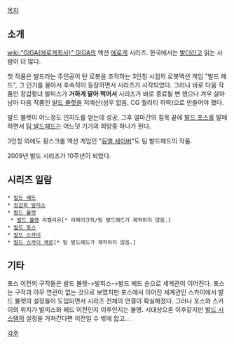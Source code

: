 [[목차]]

== 소개 ==
[[wiki:"GIGA(에로게회사)" GIGA]]의 액션 [[에로게]] 시리즈. 한국에서는 [[발더]]라고 읽는 사람이 더 많다.

첫 작품은 발드라는 주인공이 탄 로봇을 조작하는 3인칭 시점의 로봇액션 게임 "발드 헤드", 그 인기를 몰아서 후속작이 등장하면서 시리즈가 시작되었다. 그러나 바로 다음 작품인 장갑황녀 발피스가 '''거하게 말아 먹어서''' 시리즈가 바로 종료될 뻔 했으나 겨우 살아남아 다음 작품인 [[발드 뷸렛]]을 저예산(성우 없음, CG 퀄리티 하락)으로 만들어야 했다.

발드 뷸렛이 어느정도 인지도를 얻는데 성공, 그후 얼마간의 침묵 끝에 [[발드 포스]]를 발매하면서 [[팀 발드헤드]]는 어느덧 기가의 희망중 하나가 된다.

3인칭 외에도 횡스크롤 액션 게임인 "[[듀엘 세이버]]"도 팀 발드헤드의 작품.

2009년 발드 시리즈가 10주년이 되었다.

== 시리즈 일람 ==
 * [[발드 헤드]]
 * [[장갑희 발피스]]
 * [[발드 뷸렛]]
  * [[발드 뷸렛]] 리벨리온[* 리메이크작/팀 발드헤드가 제작하지 않음.]
 * [[발드 포스]]
 * [[발드 스카이]]
 * [[발드 스카이 제로]][* 팀 발드헤드가 제작하지 않음.]


== 기타 ==
포스 이전의 구작들은 발드 뷸렛->발피스->발드 헤드 순으로 세계관이 이어진다.
포스는 구작과 아무 연관이 없는 것으로 보였지만 포스에서 이어진 세계관인 스카이에서 발드 뷸렛의 설정들이 도입되면서 시리즈 전체의 연결이 확실해졌다. 그러나 포스와 스카이의 위치가 발피스와 헤드 이전인지 이후인지는 불명. 시대상으론 이후같지만 [[발드 시스템]]의 설정을 가져간다면 이전일 수 밖에 없고... 

[[각주]]
